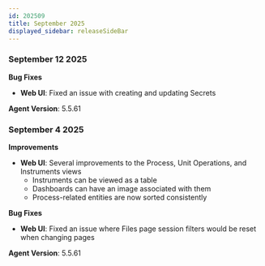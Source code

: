 ```yaml
---
id: 202509
title: September 2025
displayed_sidebar: releaseSideBar
---
```

### September 12 2025

**Bug Fixes**
- **Web UI**: Fixed an issue with creating and updating Secrets

**Agent Version**: 5.5.61


### September 4 2025

**Improvements**
- **Web UI**: Several improvements to the Process, Unit Operations, and Instruments views
    - Instruments can be viewed as a table
    - Dashboards can have an image associated with them
    - Process-related entities are now sorted consistently

**Bug Fixes**
- **Web UI**: Fixed an issue where Files page session filters would be reset when changing pages

**Agent Version**: 5.5.61
